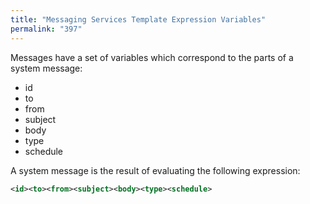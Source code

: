 ```yaml
---
title: "Messaging Services Template Expression Variables"
permalink: "397"
---
```


Messages have a set of variables which correspond to the parts of a system message:

* id
* to
* from
* subject
* body
* type
* schedule

A system message is the result of evaluating the following expression:

```xml
<id><to><from><subject><body><type><schedule>
```